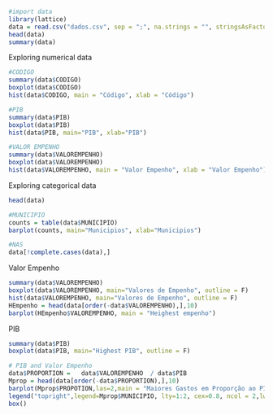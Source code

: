 ```r
#import data
library(lattice)
data = read.csv("dados.csv", sep = ";", na.strings = "", stringsAsFactors = T)
head(data)
summary(data)
```
Exploring numerical data
```r
#CODIGO
summary(data$CODIGO)
boxplot(data$CODIGO)
hist(data$CODIGO, main = "Código", xlab = "Código")
```
```r
#PIB
summary(data$PIB)
boxplot(data$PIB)
hist(data$PIB, main="PIB", xlab="PIB")
```
```r
#VALOR EMPENHO
summary(data$VALOREMPENHO)
boxplot(data$VALOREMPENHO)
hist(data$VALOREMPENHO, main = "Valor Empenho", xlab = "Valor Empenho")
```
Exploring categorical data
```r
head(data)
```
```r
#MUNICIPIO
counts = table(data$MUNICIPIO)
barplot(counts, main="Municipios", xlab="Municipios")
```
```r
#NAS
data[!complete.cases(data),]
```
Valor Empenho
```r
summary(data$VALOREMPENHO)
boxplot(data$VALOREMPENHO, main="Valores de Empenho", outline = F)
hist(data$VALOREMPENHO, main="Valores de Empenho", outline = F)
HEmpenho = head(data[order(-data$VALOREMPENHO),],10)
barplot(HEmpenho$VALOREMPENHO, main = "Heighest empenho")
```
PIB
```r
summary(data$PIB)
boxplot(data$PIB, main="Highest PIB", outline = F)
```
```r
# PIB and Valor Empenho
data$PROPORTION =   data$VALOREMPENHO  / data$PIB 
Mprop = head(data[order(-data$PROPORTION),],10)
barplot(Mprop$PROPOTION,las=2,main = "Maiores Gastos em Proporção ao PIB")
legend("topright",legend=Mprop$MUNICIPIO, lty=1:2, cex=0.8, ncol = 2,lwd=4)
box()
```

